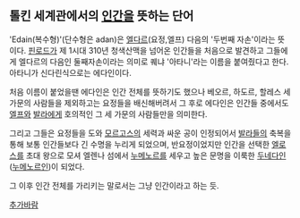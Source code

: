 == 톨킨 세계관에서의 [[인간]]을 뜻하는 단어 ==

'Edain(복수형)'(단수형은 adan)은 [[엘다르]](요정,엘프) 다음의 '두번째 자손'이라는 뜻이다. [[핀로드]]가 제 1시대 310년 청색산맥을 넘어온 인간들을 처음으로 발견하고 그들에게 엘다르의 다음인 둘째자손이라는 의미로 퀘냐 '아타니'라는 이름을 붙여줬다고 한다. 아타니가 신다린식으로는 에다인이다.

처음 이름이 붙었을땐 에다인은 인간 전체를 뜻하기도 했으나 베오르, 하도르, 할레스 세 가문의 사람들을 제외하고는 요정들을 배신해버려서 그 후로 에다인은 인간들 중에서도 [[엘프]]와 [[발라]]에게 호의적인 그 세 가문의 사람들만을 의미한다.

그리고 그들은 요정들을 도와 [[모르고스]]의 세력과 싸운 공이 인정되어서 [[발라]]들의 축복을 통해 보통 인간들보다 긴 수명을 누리게 되었으며, 반요정이었지만 인간을 선택한 [[엘로스]]를 초대 왕으로 모셔 엘렌나 섬에서 [[누메노르]]를 세우고 높은 문명을 이룩한 [[두네다인]]([[누메노르인]])이 되었다.

그 이후 인간 전체를 가리키는 말로서는 그냥 인간이라고 하는 듯.

[[추가바람]]
